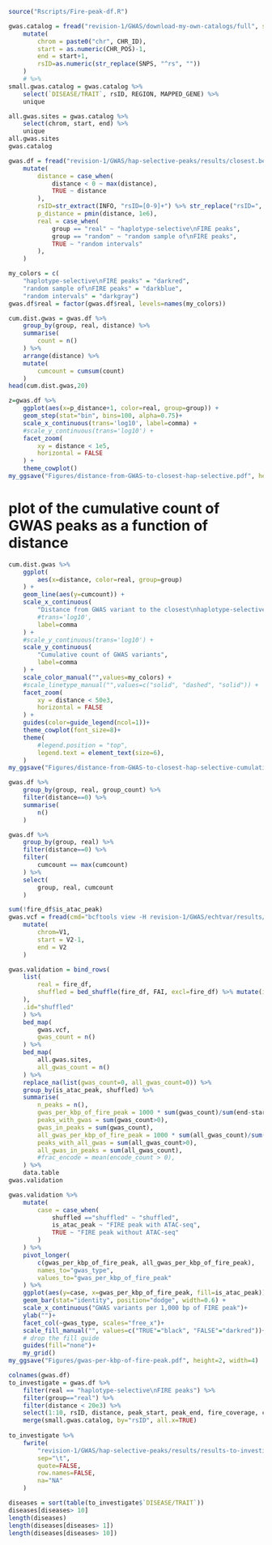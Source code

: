 ```r
source("Rscripts/Fire-peak-df.R")
```


```r
gwas.catalog = fread("revision-1/GWAS/download-my-own-catalogs/full", sep="\t", quote="") %>%
    mutate(
        chrom = paste0("chr", CHR_ID),
        start = as.numeric(CHR_POS)-1,
        end = start+1,
        rsID=as.numeric(str_replace(SNPS, "^rs", ""))
    )
    # %>%
small.gwas.catalog = gwas.catalog %>%
    select(`DISEASE/TRAIT`, rsID, REGION, MAPPED_GENE) %>%
    unique

all.gwas.sites = gwas.catalog %>%
    select(chrom, start, end) %>%
    unique
all.gwas.sites
gwas.catalog
```

```r
gwas.df = fread("revision-1/GWAS/hap-selective-peaks/results/closest.bed") %>%
    mutate(
        distance = case_when(
            distance < 0 ~ max(distance),
            TRUE ~ distance
        ),
        rsID=str_extract(INFO, "rsID=[0-9]+") %>% str_replace("rsID=", "") %>% as.numeric,
        p_distance = pmin(distance, 1e6),
        real = case_when(
            group == "real" ~ "haplotype-selective\nFIRE peaks",
            group == "random" ~ "random sample of\nFIRE peaks",
            TRUE ~ "random intervals"
        ),
    ) 

my_colors = c(
    "haplotype-selective\nFIRE peaks" = "darkred",
    "random sample of\nFIRE peaks" = "darkblue",
    "random intervals" = "darkgray")
gwas.df$real = factor(gwas.df$real, levels=names(my_colors))

cum.dist.gwas = gwas.df %>%
    group_by(group, real, distance) %>%
    summarise(
        count = n()
    ) %>%
    arrange(distance) %>%
    mutate(
        cumcount = cumsum(count)
    )
head(cum.dist.gwas,20)
```


```r
z=gwas.df %>%
    ggplot(aes(x=p_distance+1, color=real, group=group)) +
    geom_step(stat="bin", bins=100, alpha=0.75)+
    scale_x_continuous(trans='log10', label=comma) +
    #scale_y_continuous(trans='log10') +
    facet_zoom(
        xy = distance < 1e5,
        horizontal = FALSE
    ) +
    theme_cowplot()
my_ggsave("Figures/distance-from-GWAS-to-closest-hap-selective.pdf", height=4, width=5)
```

# plot of the cumulative count of GWAS peaks as a function of distance
```r
cum.dist.gwas %>%
    ggplot(
        aes(x=distance, color=real, group=group)
    ) +
    geom_line(aes(y=cumcount)) +
    scale_x_continuous(
        "Distance from GWAS variant to the closest\nhaplotype-selective FIRE peak",
        #trans='log10',
        label=comma
    ) +
    #scale_y_continuous(trans='log10') +
    scale_y_continuous(
        "Cumulative count of GWAS variants",
        label=comma
    ) +
    scale_color_manual("",values=my_colors) +
    #scale_linetype_manual("",values=c("solid", "dashed", "solid")) +
    facet_zoom(
        xy = distance < 50e3,
        horizontal = FALSE
    ) +
    guides(color=guide_legend(ncol=1))+
    theme_cowplot(font_size=8)+
    theme(
        #legend.position = "top",
        legend.text = element_text(size=6),
    )
my_ggsave("Figures/distance-from-GWAS-to-closest-hap-selective-cumulative.pdf", height=3, width=4)
```

```r
gwas.df %>%
    group_by(group, real, group_count) %>%
    filter(distance==0) %>%
    summarise(
        n()
    )

gwas.df %>%
    group_by(group, real) %>%
    filter(distance==0) %>%
    filter(
        cumcount == max(cumcount)
    ) %>%
    select(
        group, real, cumcount
    )
```



```r
sum(!fire_df$is_atac_peak)
gwas.vcf = fread(cmd="bcftools view -H revision-1/GWAS/echtvar/results/gm12878.risk.vcf.gz") %>%
    mutate(
        chrom=V1,
        start = V2-1,
        end = V2
    )

gwas.validation = bind_rows(
    list(
        real = fire_df,
        shuffled = bed_shuffle(fire_df, FAI, excl=fire_df) %>% mutate(is_atac_peak=TRUE)
    ),
    .id="shuffled"
    ) %>%
    bed_map(
        gwas.vcf,
        gwas_count = n()
    ) %>%
    bed_map(
        all.gwas.sites,
        all_gwas_count = n()
    ) %>%
    replace_na(list(gwas_count=0, all_gwas_count=0)) %>%
    group_by(is_atac_peak, shuffled) %>%
    summarise(
        n_peaks = n(),
        gwas_per_kbp_of_fire_peak = 1000 * sum(gwas_count)/sum(end-start),
        peaks_with_gwas = sum(gwas_count>0),
        gwas_in_peaks = sum(gwas_count),
        all_gwas_per_kbp_of_fire_peak = 1000 * sum(all_gwas_count)/sum(end-start),
        peaks_with_all_gwas = sum(all_gwas_count>0),
        all_gwas_in_peaks = sum(all_gwas_count),
        #frac_encode = mean(encode_count > 0),
    ) %>%
    data.table
gwas.validation
```

```r
gwas.validation %>%
    mutate(
        case = case_when(
            shuffled =="shuffled" ~ "shuffled",
            is_atac_peak ~ "FIRE peak with ATAC-seq",
            TRUE ~ "FIRE peak without ATAC-seq"
        )
    ) %>%
    pivot_longer(
        c(gwas_per_kbp_of_fire_peak, all_gwas_per_kbp_of_fire_peak),
        names_to="gwas_type",
        values_to="gwas_per_kbp_of_fire_peak"
    ) %>%
    ggplot(aes(y=case, x=gwas_per_kbp_of_fire_peak, fill=is_atac_peak)) +
    geom_bar(stat="identity", position="dodge", width=0.6) +
    scale_x_continuous("GWAS variants per 1,000 bp of FIRE peak")+
    ylab("")+
    facet_col(~gwas_type, scales="free_x")+
    scale_fill_manual("", values=c("TRUE"="black", "FALSE"="darkred"))+
    # drop the fill guide
    guides(fill="none")+
    my_grid()
my_ggsave("Figures/gwas-per-kbp-of-fire-peak.pdf", height=2, width=4)
```



```r
colnames(gwas.df)
to_investigate = gwas.df %>% 
    filter(real == "haplotype-selective\nFIRE peaks") %>%
    filter(group=="real") %>%
    filter(distance < 20e3) %>%
    select(1:10, rsID, distance, peak_start, peak_end, fire_coverage, coverage, FDR, fire_coverage_H1, coverage_H1, fire_coverage_H2, coverage_H2, p_adjust, diff) %>%
    merge(small.gwas.catalog, by="rsID", all.x=TRUE) 
    
to_investigate %>%
    fwrite(
        "revision-1/GWAS/hap-selective-peaks/results/results-to-investigate.tsv",
        sep="\t",
        quote=FALSE,
        row.names=FALSE,
        na="NA"
    )

diseases = sort(table(to_investigate$`DISEASE/TRAIT`))
diseases[diseases> 10]
length(diseases)
length(diseases[diseases> 1])
length(diseases[diseases> 10])
```